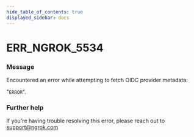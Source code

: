 ```yaml
---
hide_table_of_contents: true
displayed_sidebar: docs
---
```



# ERR_NGROK_5534

### Message
Encountered an error while attempting to fetch OIDC provider metadata:

"`ERROR`".

<ErrorDetails error='err_ngrok_5534' />


### Further help
If you're having trouble resolving this error, please reach out to [support@ngrok.com](mailto:support@ngrok.com?subject=Help%20with%20ERR_NGROK_5534)

